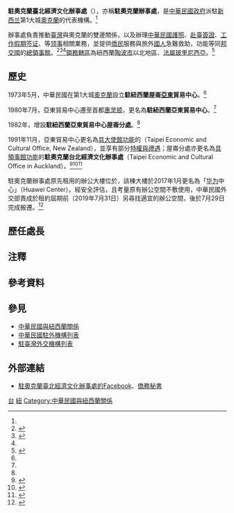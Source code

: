 {{NoteTA
|G1=地名
|1=zh-hans:台; zh-hant:臺;
}}
{{infobox Organization
|name                = 駐奧克蘭臺北經濟文化辦事處
|native_name         = {{lang|en|Taipei Economic and Cultural Office in Auckland}}
|image               = 
|size                = 
|formation           = 1973年5月
|type                = {{Flagicon|ROC}} [[中華民國駐外機構列表|駐外辦事處]]{{Small|（實質[[總領事館|總領事館]]）}}
|status              = 
|registration_id     = 
|leader_title        = 处长
|leader_name         = [[陳詠韶|陳詠韶]] {{Small|[[领事|总领事]]}}{{noteTag|2012年9月，中華民國外交部為統一駐外人員內部職稱，明定大使館、代表處設大使、公使，代表處對外仍稱代表、副代表；辦事處設總領事、副總領事，對外仍稱處長、副處長。<ref>{{Cite web |url = https://tw.news.yahoo.com/%E7%B5%B1-%E5%90%8D%E7%A8%B1-%E4%BB%A3%E8%A1%A8%E5%B0%8D%E5%85%A7%E7%A8%B1%E5%A4%A7%E4%BD%BF-133312149.html |author = 陳培煌 |date = 2012-08-31 |title = 統一名稱 代表對內稱大使 |publisher = [[Yahoo!奇摩|Yahoo!奇摩]]引用[[中央通訊社|中央通訊社]]}}</ref><br>代表處館長為特任或簡任第十三職等至第十四職等者任大使銜代表、簡任第十二職等至第十三職等者任公使銜代表；辦事處長為簡任第十二職等任總領事銜處長。<ref>{{Cite web |url = https://law.moj.gov.tw/LawClass/LawAll.aspx?PCode=E0000017 |date = 2018-06-13 |title = 駐外機構組織通則 |publisher = 全國法規資料庫}}</ref>}}<ref name="駐外館處"/>
|leader_title2       = 
|leader_name2        = 
|headquarters        = Level 15, Tower 2, 205 {{link-en|Queen Street|Queen Street, Auckland}}, Auckland 1010<ref>{{Cite web |url = https://www.roc-taiwan.org/nzakl_en/post/10.html |date = 2020-03-23 |title = Contact Us |publisher = [[中華民國外交部|Ministry of Foreign Affairs, Republic of China (Taiwan)]]}}</ref><br>{{coord|-36.8492102|174.764445|type:landmark|display=inline,title}}
|num_members         = 
|region_served       = {{Flagicon|NZL}} [[陶波|陶波市]]以北<br>{{flag|French Polynesia}}
|parent_organization = [[File:ROC_Ministry_of_Foreign_Affairs_Emblem.svg|15px]] {{link-en|駐紐西蘭臺北經濟文化辦事處|Taipei Economic and Cultural Office in New Zealand}}
|website             = {{URL|https://www.roc-taiwan.org/nzakl/index.html|www.roc-taiwan.org/nzakl}}
}}

'''駐奧克蘭臺北經濟文化辦事處'''（{{lang-en|Taipei Economic and Cultural Office in Auckland}}），亦稱'''駐奧克蘭辦事處'''，是[[中華民國政府|中華民國政府]]派駐[[新西兰|新西兰]]第1大城[[奧克蘭_(紐西蘭)|奧克蘭]]的代表機構。<ref name="駐外館處"/>

辦事處負責推動[[臺灣|臺灣]]與奧克蘭的雙邊關係，以及辦理[[中華民國護照|中華民國護照]]、[[中華民國簽證政策|赴臺簽證]]、[[工作假期签证|工作假期签证]]、{{Link-en|文件證明|Documentary evidence}}等[[领事|领事]]相關業務，並提供[[华裔新西兰人|僑民]]服務與旅外[[中華民國國民|國人]]急難救助，功能等同[[中華民國建交列表|邦交國]]的[[领事馆|總領事館]]。<ref>{{Cite web |url = https://www.roc-taiwan.org/nzakl/post/2520.html |date = 2021年1月20日 |title = 領務申辦項目 |publisher = 中華民國駐外單位聯合網站}}</ref><ref>{{Cite web |url = http://overseas.ocac.gov.tw/ocac/subsites/home.aspx?site=1ba3ecc4-d211-4b6d-aad1-e01eda56f322 |title = 駐奧克蘭辦事處僑務秘書 |publisher = [[中華民國僑務委員會|中華民國僑務委員會]]}}</ref><ref name="駐外館處"/>[[兼轄|領務轄區]]為紐西蘭[[陶波|陶波市]]以北地區、[[法屬玻里尼西亞|法屬玻里尼西亞]]。<ref>{{Cite web |url = https://www.boca.gov.tw/sp-foof-countrycp-03-20-852ac-03-1.html |title = 駐館位置及聯絡資訊 |publisher = [[外交部領事事務局|外交部領事事務局]]}}</ref>

==歷史==
1973年5月，中華民國在第1大城[[奧克蘭_(紐西蘭)|奧克蘭]]設立'''駐紐西蘭屋崙[[东亚|亞東]]貿易中心'''。<ref name="86年外交年鑑"/>{{noteTag|[[华裔新西兰人|當地老華僑]]將奧克蘭譯作屋崙。其後為避免混淆，中華民國外交部於1992年4月30日更名為通用的奧克蘭。<ref>{{Cite web |url = https://www.mofa.gov.tw/News_Content_M_2.aspx?n=FAEEE2F9798A98FD&sms=6DC19D8F09484C89&s=8E7F883A72EEA7D0 |author = 公眾外交協調會 |date = 1992年4月30日 |title = 我國原駐美之「羅安琪」 |publisher = 中華民國外交部}}</ref>}}

1980年7月，亞東貿易中心遷至首都[[惠灵顿|惠灵顿]]，更名為'''駐紐西蘭亞東貿易中心'''。<ref name="103年外交年鑑"/>

1982年，增設'''駐紐西蘭亞東貿易中心屋崙分處'''。<ref name="86年外交年鑑"/>

1991年11月，亞東貿易中心更名為[[實質大使館|具大使館功能]]的'''{{link-en|駐紐西蘭臺北經濟文化辦事處|Taipei Economic and Cultural Office in New Zealand}}'''（Taipei Economic and Cultural Office, New Zealand），並享有部分[[外交豁免權|特權與禮遇]]；屋崙分處亦更名為[[领事馆|具領事館功能]]的'''駐奧克蘭台北經濟文化辦事處'''（Taipei Economic and Cultural Office in Auckland）。<ref name="86年外交年鑑">{{Cite web |url = http://multilingual.mofa.gov.tw/web/web_UTF-8/almanac/almanac1997/3-1-1.html |title = 《中華民國86年外交年鑑》〈第三章 中外關係〉 |publisher = 中華民國外交部}}</ref><ref name="103年外交年鑑">{{Cite web |url = http://multilingual.mofa.gov.tw/web/web_UTF-8/almanac/almanac2014/06.pdf |title = 《中華民國103年外交年鑑》〈第二章 對外關係〉 |publisher = 中華民國外交部}}</ref><ref name="駐外館處">{{Cite web |url = https://www.mofa.gov.tw/OverseasOffice_Content.aspx?n=168&sms=87&s=77&os=8 |title = 駐外館處 |publisher = [[中華民國外交部|中華民國外交部]]}}</ref>

駐奧克蘭辦事處原先租用的辦公大樓位於{{link-en|奧克蘭中心商業區|Auckland CBD|市中心精華地帶}}，該棟大樓於2017年1月更名為「[[华为|华为]]中心」（Huawei Center）。經安全評估，且考量原有辦公空間不敷使用，中華民國外交部責成於租約屆期前（2019年7月31日）另尋找適宜的辦公空間，後於7月29日完成搬遷。<ref>{{Cite web |url = https://www.chinatimes.com/realtimenews/20191023005150-260405?chdtv |author = 楊孟立 |date = 2019年10月23日 |title = 駐奧克蘭辦事處搬離華為中心 原因… |publisher = [[中時新聞網|中時新聞網]]}}</ref>

==歷任處長==
{{main|中華民國駐奧克蘭臺北經濟文化辦事處處長列表}}

==注釋==
{{noteFoot}}

==參考資料==
{{reflist}}

==參見==
{{Portal box|國際關係|中華民國|紐西蘭|image2=Flag of the Republic of China.svg|image3=Flag of New Zealand.svg}}
*[[中華民國與紐西蘭關係|中華民國與紐西蘭關係]]
*[[中華民國駐外機構列表|中華民國駐外機構列表]]
*[[駐臺灣外交機構列表|駐臺灣外交機構列表]]

==外部連結==
* [https://www.facebook.com/Taiwaninauckland/ 駐奧克蘭臺北經濟文化辦事處的Facebook]、[https://overseas.ocac.gov.tw/ocac/subsites/home.aspx?site=1ba3ecc4-d211-4b6d-aad1-e01eda56f322 僑務秘書]

{{中華民國駐外機構}}

[[Category:駐紐西蘭外交代表機構|台]]
[[Category:中華民國駐外領事館|紐]]
[[Category:中華民國與紐西蘭關係|Category:中華民國與紐西蘭關係]]